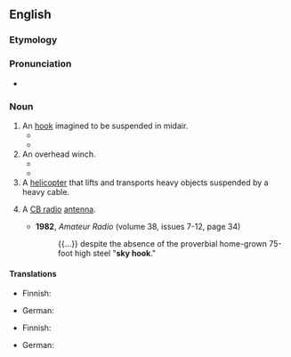 ==English==

===Etymology===
{{compound|en|sky|hook}}

===Pronunciation===
* {{IPA|en|/ˈskaɪˌhʊk/}}

===Noun===
{{wikipedia}}
{{en-noun}}

# An [[hook]] imagined to be suspended in midair.
#* {{quote-book
|en
|year=1995
|title=Darwin's Dangerous Idea: Evolution and the Meanings of Life
|author={{w|Daniel Dennett}}
|isbn=0-684-80290-2
|page=80
|pageurl=http://books.google.com/books?id=FvRqtnpVotwC&pg=PA80&dq=skyhooks
|passage=Those who yearn for '''skyhooks''' call those who eagerly settle for cranes "reductionists", and they can often make reductionism seem philistine and heartless.
}}
#* {{quote-book
|en
|date=2012-06-19
|title=On the Origin of Tepees: The Evolution of Ideas (and Ourselves)
|author=Jonnie Hughes
|location=New York
|publisher=Free Press
|isbn=1439110247
|page=188
|pageurl=http://books.google.com/books?id=fA396xcLvQcC&pg=PA188&dq=skyhook
|passage=It wasn't a miraculous '''skyhook'''—no god was needed.
}}
# An overhead winch.
#* {{quote-journal
|en
|year=2009
|month=January
|author=Mike Brown
|title=The Art of Dismantling Your Restoration Project
|magazine=Walneck's Classic Cycle Trader
|page=109
|pageurl=http://books.google.com/books?id=AnunTPRQpf8C&pg=PA109&dq=skyhook
|passage=To each bolt attach a short length of chain and then run the individual chains to another large one that is run up to the '''skyhook''', which is nothing more than a ratchet cable winch held by an overhead rafter.
}}
#* {{quote-book
|en
|year=2013
|title=Jared's Song: Elrek's Rise
|author=Mike Ginns
|location=Bloomington, IN
|publisher={{w|AuthorHouse}}
|page=394
|pageurl=http://books.google.com/books?id=cSxuuC37fk0C&pg=PA394&dq=skyhook
|passage=Jeta stood with her knobbly fists on her hips watching the two of them Goo the cylinders to the '''skyhooks'''. Those were the invaluable little workhorses of the construction forces everywhere. A simple but powerful grav unit with a winch and a hook.
}}
# A [[helicopter]] that lifts and transports heavy objects suspended by a heavy cable.
# {{lb|en|slang}} A [[CB radio]] [[antenna]].
#* '''1982''', ''Amateur Radio'' (volume 38, issues 7-12, page 34)
#*: {{...}} despite the absence of the proverbial home-grown 75-foot high steel "'''sky hook'''."

====Translations====
{{trans-top|imaginary hook suspended in the air}}
* Finnish: {{t|fi|avaruuskoukku}}
{{trans-mid}}
* German: {{t|de|Skyhook|m}}
{{trans-bottom}}

{{trans-top|helicopter that lifts and transports heavy objects}}
* Finnish: {{t|fi|[[raskas]] [[kuljetushelikopteri]]}}
{{trans-mid}}
* German: {{t|de|Skyhook|m}}
{{trans-bottom}}